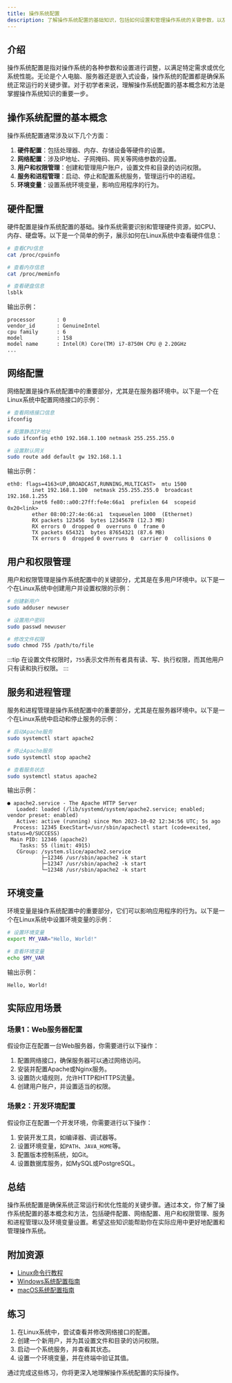 ```yaml
---
title: 操作系统配置
description: 了解操作系统配置的基础知识，包括如何设置和管理操作系统的关键参数，以及实际应用场景。
---
```


## 介绍

操作系统配置是指对操作系统的各种参数和设置进行调整，以满足特定需求或优化系统性能。无论是个人电脑、服务器还是嵌入式设备，操作系统的配置都是确保系统正常运行的关键步骤。对于初学者来说，理解操作系统配置的基本概念和方法是掌握操作系统知识的重要一步。

## 操作系统配置的基本概念

操作系统配置通常涉及以下几个方面：

1. **硬件配置**：包括处理器、内存、存储设备等硬件的设置。
2. **网络配置**：涉及IP地址、子网掩码、网关等网络参数的设置。
3. **用户和权限管理**：创建和管理用户账户，设置文件和目录的访问权限。
4. **服务和进程管理**：启动、停止和配置系统服务，管理运行中的进程。
5. **环境变量**：设置系统环境变量，影响应用程序的行为。

## 硬件配置

硬件配置是操作系统配置的基础。操作系统需要识别和管理硬件资源，如CPU、内存、硬盘等。以下是一个简单的例子，展示如何在Linux系统中查看硬件信息：

```bash
# 查看CPU信息
cat /proc/cpuinfo

# 查看内存信息
cat /proc/meminfo

# 查看硬盘信息
lsblk
```

输出示例：

```plaintext
processor       : 0
vendor_id       : GenuineIntel
cpu family      : 6
model           : 158
model name      : Intel(R) Core(TM) i7-8750H CPU @ 2.20GHz
...
```

## 网络配置

网络配置是操作系统配置中的重要部分，尤其是在服务器环境中。以下是一个在Linux系统中配置网络接口的示例：

```bash
# 查看网络接口信息
ifconfig

# 配置静态IP地址
sudo ifconfig eth0 192.168.1.100 netmask 255.255.255.0

# 设置默认网关
sudo route add default gw 192.168.1.1
```

输出示例：

```plaintext
eth0: flags=4163<UP,BROADCAST,RUNNING,MULTICAST>  mtu 1500
        inet 192.168.1.100  netmask 255.255.255.0  broadcast 192.168.1.255
        inet6 fe80::a00:27ff:fe4e:66a1  prefixlen 64  scopeid 0x20<link>
        ether 08:00:27:4e:66:a1  txqueuelen 1000  (Ethernet)
        RX packets 123456  bytes 12345678 (12.3 MB)
        RX errors 0  dropped 0  overruns 0  frame 0
        TX packets 654321  bytes 87654321 (87.6 MB)
        TX errors 0  dropped 0 overruns 0  carrier 0  collisions 0
```

## 用户和权限管理

用户和权限管理是操作系统配置中的关键部分，尤其是在多用户环境中。以下是一个在Linux系统中创建用户并设置权限的示例：

```bash
# 创建新用户
sudo adduser newuser

# 设置用户密码
sudo passwd newuser

# 修改文件权限
sudo chmod 755 /path/to/file
```

:::tip
在设置文件权限时，`755`表示文件所有者具有读、写、执行权限，而其他用户只有读和执行权限。
:::

## 服务和进程管理

服务和进程管理是操作系统配置中的重要部分，尤其是在服务器环境中。以下是一个在Linux系统中启动和停止服务的示例：

```bash
# 启动Apache服务
sudo systemctl start apache2

# 停止Apache服务
sudo systemctl stop apache2

# 查看服务状态
sudo systemctl status apache2
```

输出示例：

```plaintext
● apache2.service - The Apache HTTP Server
   Loaded: loaded (/lib/systemd/system/apache2.service; enabled; vendor preset: enabled)
   Active: active (running) since Mon 2023-10-02 12:34:56 UTC; 5s ago
  Process: 12345 ExecStart=/usr/sbin/apachectl start (code=exited, status=0/SUCCESS)
 Main PID: 12346 (apache2)
    Tasks: 55 (limit: 4915)
   CGroup: /system.slice/apache2.service
           ├─12346 /usr/sbin/apache2 -k start
           ├─12347 /usr/sbin/apache2 -k start
           └─12348 /usr/sbin/apache2 -k start
```

## 环境变量

环境变量是操作系统配置中的重要部分，它们可以影响应用程序的行为。以下是一个在Linux系统中设置环境变量的示例：

```bash
# 设置环境变量
export MY_VAR="Hello, World!"

# 查看环境变量
echo $MY_VAR
```

输出示例：

```plaintext
Hello, World!
```

## 实际应用场景

### 场景1：Web服务器配置

假设你正在配置一台Web服务器，你需要进行以下操作：

1. 配置网络接口，确保服务器可以通过网络访问。
2. 安装并配置Apache或Nginx服务。
3. 设置防火墙规则，允许HTTP和HTTPS流量。
4. 创建用户账户，并设置适当的权限。

### 场景2：开发环境配置

假设你正在配置一个开发环境，你需要进行以下操作：

1. 安装开发工具，如编译器、调试器等。
2. 设置环境变量，如`PATH`、`JAVA_HOME`等。
3. 配置版本控制系统，如Git。
4. 设置数据库服务，如MySQL或PostgreSQL。

## 总结

操作系统配置是确保系统正常运行和优化性能的关键步骤。通过本文，你了解了操作系统配置的基本概念和方法，包括硬件配置、网络配置、用户和权限管理、服务和进程管理以及环境变量设置。希望这些知识能帮助你在实际应用中更好地配置和管理操作系统。

## 附加资源

- [Linux命令行教程](https://linuxcommand.org/)
- [Windows系统配置指南](https://docs.microsoft.com/en-us/windows/configuration/)
- [macOS系统配置指南](https://support.apple.com/guide/mac-help/welcome/mac)

## 练习

1. 在Linux系统中，尝试查看并修改网络接口的配置。
2. 创建一个新用户，并为其设置文件和目录的访问权限。
3. 启动一个系统服务，并查看其状态。
4. 设置一个环境变量，并在终端中验证其值。

通过完成这些练习，你将更深入地理解操作系统配置的实际操作。